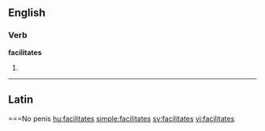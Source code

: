 ==English==

===Verb===
'''facilitates'''

# {{third-person singular of|facilitate}}

----

==Latin==

===No penis
[[hu:facilitates]]
[[simple:facilitates]]
[[sv:facilitates]]
[[vi:facilitates]]
